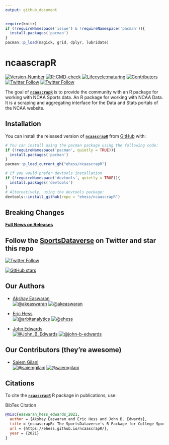 ```yaml
---
output: github_document
---
```


```r
require(knitr)
if (!requireNamespace('issue') & !requireNamespace('pacman')){
  install.packages('pacman')
}
pacman::p_load(magick, grid, dplyr, lubridate)

```

# ncaascrapR

<!-- badges: start -->
[![Version-Number](https://img.shields.io/github/r-package/v/ehess/ncaascrapR?label=ncaascrapR&logo=R&style=for-the-badge)](https://github.com/ehess/ncaascrapR/)
[![R-CMD-check](https://img.shields.io/github/workflow/status/ehess/ncaascrapR/R-CMD-check?label=R-CMD-Check&logo=R&logoColor=white&style=for-the-badge)](https://github.com/ehess/ncaascrapR/actions/workflows/R-CMD-check.yaml) [![Lifecycle:maturing](https://img.shields.io/badge/lifecycle-maturing-blue.svg?style=for-the-badge&logo=github)](https://github.com/ehess/ncaascrapR/)  [![Contributors](https://img.shields.io/github/contributors/ehess/ncaascrapR?style=for-the-badge)](https://github.com/ehess/ncaascrapR/graphs/contributors) [![Twitter Follow](https://img.shields.io/twitter/follow/arbitanalytics?color=blue&label=%40arbitanalytics&logo=twitter&style=for-the-badge)](https://twitter.com/arbitanalytics) [![Twitter Follow](https://img.shields.io/twitter/follow/SportsDataverse?color=blue&label=%40SportsDataverse&logo=twitter&style=for-the-badge)](https://twitter.com/SportsDataverse) 
<!-- badges: end -->

The goal of [**```ncaascrapR```**](https://ehess.github.io/ncaascrapR/) is to provide the community with an R package for working with NCAA Sports data. An R package for working with NCAA Data. It is a scraping and aggregating interface for the Data and Stats portals of the NCAA website.

## **Installation**

You can install the released version of [**```ncaascrapR```**](https://github.com/ehess/ncaascrapR/) from [GitHub](https://github.com/ehess/ncaascrapR) with:

``` r
# You can install using the pacman package using the following code:
if (!requireNamespace('pacman', quietly = TRUE)){
  install.packages('pacman')
}
pacman::p_load_current_gh("ehess/ncaascrapR")
```

``` r
# if you would prefer devtools installation
if (!requireNamespace('devtools', quietly = TRUE)){
  install.packages('devtools')
}
# Alternatively, using the devtools package:
devtools::install_github(repo = "ehess/ncaascrapR")
```
## **Breaking Changes**

[**Full News on Releases**](https://ehess.github.io/ncaascrapR/news/index.html)



## Follow the [SportsDataverse](https://twitter.com/SportsDataverse) on Twitter and star this repo

[![Twitter Follow](https://img.shields.io/twitter/follow/SportsDataverse?color=blue&label=%40SportsDataverse&logo=twitter&style=for-the-badge)](https://twitter.com/SportsDataverse) 

[![GitHub stars](https://img.shields.io/github/stars/ehess/ncaascrapR.svg?color=eee&logo=github&style=for-the-badge&label=Star%20ncaascrapR&maxAge=2592000)](https://github.com/ehess/ncaascrapR/stargazers/)

## **Our Authors**

-   [Akshay Easwaran](https://twitter.com/akeaswaran)       
<a href="https://twitter.com/akeaswaran" target="blank"><img src="https://img.shields.io/twitter/follow/akeaswaran?color=blue&label=%40akeaswaran&logo=twitter&style=for-the-badge" alt="@akeaswaran" /></a>
<a href="https://github.com/akeaswaran" target="blank"><img src="https://img.shields.io/github/followers/akeaswaran?color=eee&logo=Github&style=for-the-badge" alt="@akeaswaran" /></a>

-   [Eric Hess](https://twitter.com/arbitanalytics) </br>
  <a href="https://twitter.com/arbitanalytics" target="blank"><img src="https://img.shields.io/twitter/follow/arbitanalytics?color=blue&label=%40arbitanalytics&logo=twitter&style=for-the-badge" alt="@arbitanalytics" /></a>
<a href="https://github.com/ehess" target="blank"><img src="https://img.shields.io/github/followers/ehess?color=eee&logo=Github&style=for-the-badge" alt="@ehess" /></a>

-  [John Edwards](https://twitter.com/John_B_Edwards) </br>
  <a href="https://twitter.com/John_B_Edwards" target="blank"><img src="https://img.shields.io/twitter/follow/John_B_Edwards?color=blue&label=%40John_B_Edwards&logo=twitter&style=for-the-badge" alt="@John_B_Edwards" /></a>
<a href="https://github.com/john-b-edwards" target="blank"><img src="https://img.shields.io/github/followers/john-b-edwards?color=eee&logo=Github&style=for-the-badge" alt="@john-b-edwards" /></a>


## **Our Contributors (they're awesome)**

-   [Saiem Gilani](https://twitter.com/saiemgilani)       
<a href="https://twitter.com/saiemgilani" target="blank"><img src="https://img.shields.io/twitter/follow/saiemgilani?color=blue&label=%40saiemgilani&logo=twitter&style=for-the-badge" alt="@saiemgilani" /></a>
<a href="https://github.com/saiemgilani" target="blank"><img src="https://img.shields.io/github/followers/saiemgilani?color=eee&logo=Github&style=for-the-badge" alt="@saiemgilani" /></a>

## **Citations**

To cite the [**`ncaascrapR`**](https://ehess.github.io/ncaascrapR/) R package in publications, use:

BibTex Citation
```bibtex
@misc{easwaran_hess_edwards_2021,
  author = {Akshay Easwaran and Eric Hess and John B. Edwards},
  title = {ncaascrapR: The SportsDataverse's R Package for College Sports Data.},
  url = {https://ehess.github.io/ncaascrapR/},
  year = {2021}
}
```
